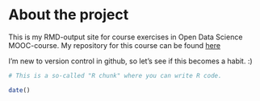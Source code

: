 
# About the project

This is my RMD-output site for course exercises in Open Data Science MOOC-course. My repository for this course can be found [here](https://github.com/Rad-ish/IODS-project)

I'm new to version control in github, so let's see if this becomes a habit. :) 


```r
# This is a so-called "R chunk" where you can write R code.

date()

```



